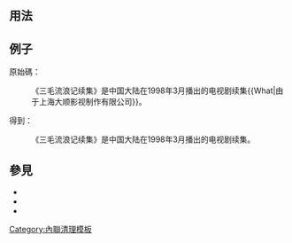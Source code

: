 {{Documentation subpage}}
== 用法 ==

== 例子 ==
原始碼：
:<nowiki>《三毛流浪记续集》是中国大陆在1998年3月播出的电视剧续集{{What|由于上海大顺影视制作有限公司}}。</nowiki>
得到：
:《三毛流浪记续集》是中国大陆在1998年3月播出的电视剧续集{{What|由于上海大顺影视制作有限公司}}。

== 參見 ==
*{{Tl|Who}}
*{{Tl|Which}}
*{{Tl|Where}}

{{内联标签}}

<includeonly>
<!-- 本行下加入模板的分類 -->
[[Category:內聯清理模板]]
</includeonly>